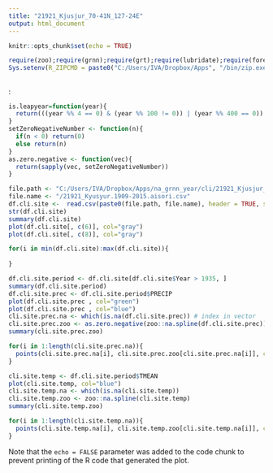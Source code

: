 ---
title: "21921_Kjusjur_70-41N_127-24E"
output: html_document
---

```{r setup, include=FALSE}
knitr::opts_chunk$set(echo = TRUE)
```


```{r require, include=FALSE}
require(zoo);require(grnn);require(grt);require(lubridate);require(foreach);require(openxlsx)
Sys.setenv(R_ZIPCMD = paste0("C:/Users/IVA/Dropbox/Apps", "/bin/zip.exe"))  ## path to zip.exe
```

## 

:

```{r utils, echo=FALSE}
is.leapyear=function(year){
  return(((year %% 4 == 0) & (year %% 100 != 0)) | (year %% 400 == 0))
}
setZeroNegativeNumber <- function(n){
  if(n < 0) return(0)
  else return(n)
}
as.zero.negative <- function(vec){
  return(sapply(vec, setZeroNegativeNumber))
}
```

```{r read}
file.path <- "C:/Users/IVA/Dropbox/Apps/na_grnn_year/cli/21921_Kjusjur_70-41N_127-24E"
file.name <- "/21921_Kyusyur.1909-2015.aisori.csv"
df.cli.site <-  read.csv(paste0(file.path, file.name), header = TRUE, sep = ";", dec = ",")  # read Climate
str(df.cli.site)
summary(df.cli.site)
plot(df.cli.site[, c(6)], col="gray")
plot(df.cli.site[, c(8)], col="gray")
```
```{r search_num_na}
for(i in min(df.cli.site):max(df.cli.site)){
  
}
```
```{r filled_Kjusjur_prec}
df.cli.site.period <- df.cli.site[df.cli.site$Year > 1935, ]
summary(df.cli.site.period)
df.cli.site.prec <- df.cli.site.period$PRECIP
plot(df.cli.site.prec , col="green")
plot(df.cli.site.prec , col="blue")
cli.site.prec.na <- which(is.na(df.cli.site.prec)) # index in vector
cli.site.prec.zoo <- as.zero.negative(zoo::na.spline(df.cli.site.prec))
summary(cli.site.prec.zoo)

for(i in 1:length(cli.site.prec.na)){
  points(cli.site.prec.na[i], cli.site.prec.zoo[cli.site.prec.na[i]], col="red", pch=19)
}
```

```{r filled_Kjusjur_temp}
cli.site.temp <- df.cli.site.period$TMEAN
plot(cli.site.temp, col="blue")
cli.site.temp.na <- which(is.na(cli.site.temp))
cli.site.temp.zoo <- zoo::na.spline(cli.site.temp)
summary(cli.site.temp.zoo)

for(i in 1:length(cli.site.temp.na)){
  points(cli.site.temp.na[i], cli.site.temp.zoo[cli.site.temp.na[i]], col="red", pch=19)
}
```

Note that the `echo = FALSE` parameter was added to the code chunk to prevent printing of the R code that generated the plot.
